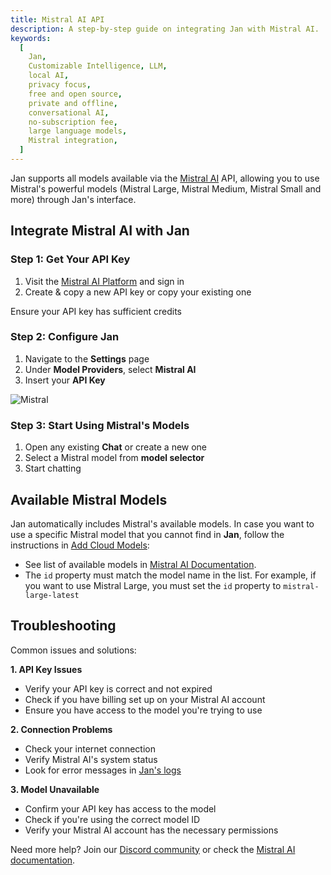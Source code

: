 ```yaml
---
title: Mistral AI API
description: A step-by-step guide on integrating Jan with Mistral AI.
keywords:
  [
    Jan,
    Customizable Intelligence, LLM,
    local AI,
    privacy focus,
    free and open source,
    private and offline,
    conversational AI,
    no-subscription fee,
    large language models,
    Mistral integration,
  ]
---
```



Jan supports all models available via the [Mistral AI](https://mistral.ai/) API, allowing you to use Mistral's
powerful models (Mistral Large, Mistral Medium, Mistral Small and more) through Jan's interface.

## Integrate Mistral AI with Jan

### Step 1: Get Your API Key

1. Visit the [Mistral AI Platform](https://console.mistral.ai/api-keys/) and sign in
2. Create & copy a new API key or copy your existing one

<Aside type='note'>
Ensure your API key has sufficient credits
</Aside>

### Step 2: Configure Jan

1. Navigate to the **Settings** page
2. Under **Model Providers**, select **Mistral AI**
3. Insert your **API Key**

![Mistral](../../../../assets/mistralai.png)

### Step 3: Start Using Mistral's Models

1. Open any existing **Chat** or create a new one
2. Select a Mistral model from **model selector**
3. Start chatting


## Available Mistral Models

Jan automatically includes Mistral's available models. In case you want to use a specific Mistral model
that you cannot find in **Jan**, follow the instructions in [Add Cloud Models](/docs/manage-models#add-models-1):
- See list of available models in [Mistral AI Documentation](https://docs.mistral.ai/platform/endpoints).
- The `id` property must match the model name in the list. For example, if you want to use
Mistral Large, you must set the `id` property to `mistral-large-latest`

## Troubleshooting

Common issues and solutions:

**1. API Key Issues**
- Verify your API key is correct and not expired
- Check if you have billing set up on your Mistral AI account
- Ensure you have access to the model you're trying to use

**2. Connection Problems**
- Check your internet connection
- Verify Mistral AI's system status
- Look for error messages in [Jan's logs](/docs/troubleshooting#how-to-get-error-logs)

**3. Model Unavailable**
- Confirm your API key has access to the model
- Check if you're using the correct model ID
- Verify your Mistral AI account has the necessary permissions

Need more help? Join our [Discord community](https://discord.gg/FTk2MvZwJH) or check the [Mistral AI documentation](https://docs.mistral.ai/).
